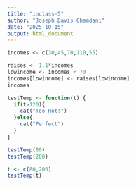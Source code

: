 ```yaml
---
title: "inclass-5"
author: "Joseph Davis Chamdani"
date: "2025-10-15"
output: html_document
---
```


```r
incomes <- c(30,45,70,110,55)

raises <- 1.1*incomes
lowincome <- incomes < 70
incomes[lowincome] <- raises[lowincome]
incomes
```

```r

testTemp <- function(t) {
  if(t>120){
    cat("Too Hot!")
  }else{
    cat("Perfect")
  }
}

testTemp(80)
testTemp(200)

```

```r
t <- c(80,200)
testTemp(t)
```



